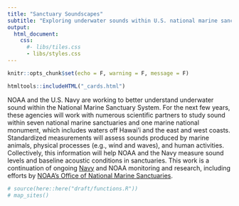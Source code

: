 ```yaml
---
title: "Sanctuary Soundscapes"
subtitle: "Exploring underwater sounds within U.S. national marine sanctuaries"
output:
  html_document:
    css: 
      #- libs/tiles.css
      - libs/styles.css
---
```


```r
knitr::opts_chunk$set(echo = F, warning = F, message = F)
```

```r
htmltools::includeHTML("_cards.html")
```

NOAA and the U.S. Navy are working to better understand underwater sound within the National Marine Sanctuary System. For the next few years, these agencies will work with numerous scientific partners to study sound within seven national marine sanctuaries and one marine national monument, which includes waters off Hawai'i and the east and west coasts. Standardized measurements will assess sounds produced by marine animals, physical processes (e.g., wind and waves), and human activities. Collectively, this information will help NOAA and the Navy measure sound levels and baseline acoustic conditions in sanctuaries. This work is a continuation of ongoing [Navy](https://www.navy.mil) and NOAA monitoring and research, including efforts by [NOAA's Office of National Marine Sanctuaries](https://sanctuaries.noaa.gov).


```r
# source(here::here("draft/functions.R"))
# map_sites()
```
